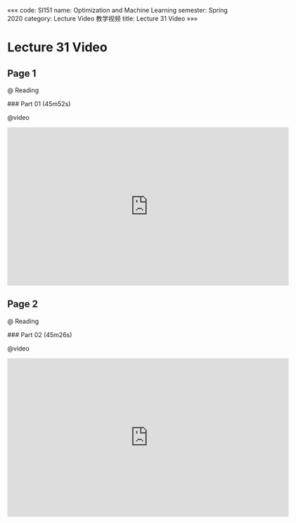 «««
code: SI151
name: Optimization and Machine Learning
semester: Spring 2020
category: Lecture Video 教学视频
title: Lecture 31 Video
»»»

# Lecture 31 Video

## Page 1

@ Reading

<div class="markdown-body">
### Part 01 (45m52s)
</div>

@video

<iframe src="https://watchsb.com/e/knpj035xtnvd.html" frameborder=0 marginwidth=0 marginheight=0 scrolling=no width=640 height=360 allowfullscreen></iframe>


## Page 2

@ Reading

<div class="markdown-body">
### Part 02 (45m26s)
</div>

@video

<iframe src="https://watchsb.com/e/rjpc9s3pdjrf.html" frameborder=0 marginwidth=0 marginheight=0 scrolling=no width=640 height=360 allowfullscreen></iframe>


